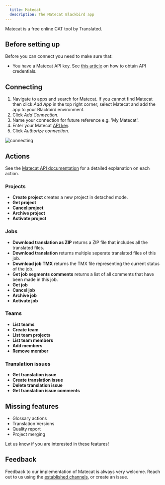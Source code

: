 ```yaml
---
  title: Matecat
  description: The Matecat Blackbird app
---
```


<LinkCard title="View on Github" target="_blank" href="https://github.com/bb-io/Matecat" icon="github" />

Matecat is a free online CAT tool by Translated.

## Before setting up

Before you can connect you need to make sure that:

- You have a Matecat API key. See [this article](https://guides.matecat.com/obtaining-api-credentials) on how to obtain API credentials.

## Connecting

1. Navigate to apps and search for Matecat. If you cannot find Matecat then click _Add App_ in the top right corner, select Matecat and add the app to your Blackbird environment.
2. Click _Add Connection_.
3. Name your connection for future reference e.g. 'My Matecat'.
4. Enter your Matecat [API key](https://guides.matecat.com/obtaining-api-credentials).
5. Click _Authorize connection_.

![connecting](https://raw.githubusercontent.com/bb-io/Matecat/master/image/README/1693310380983.png)

## Actions

See the [Matecat API documentation](https://www.matecat.com/api/docs#/) for a detailed explanation on each action.

### Projects

- **Create project** creates a new project in detached mode.
- **Get project**
- **Cancel project**
- **Archive project**
- **Activate project**

### Jobs

- **Download translation as ZIP** returns a ZIP file that includes all the translated files.
- **Download translation** returns multiple seperate translated files of this job.
- **Download job TMX** returns the TMX file representing the current status of the job.
- **Get job segments comments** returns a list of all comments that have been made in this job.
- **Get job**
- **Cancel job**
- **Archive job**
- **Activate job**

### Teams

- **List teams**
- **Create team**
- **List team projects**
- **List team members**
- **Add members**
- **Remove member**

### Translation issues

- **Get translation issue**
- **Create translation issue**
- **Delete translation issue**
- **Get translation issue comments**

## Missing features

- Glossary actions
- Translation Versions
- Quality report
- Project merging

Let us know if you are interested in these features!

## Feedback

Feedback to our implementation of Matecat is always very welcome. Reach out to us using the [established channels](https://www.blackbird.io/), or create an issue.

